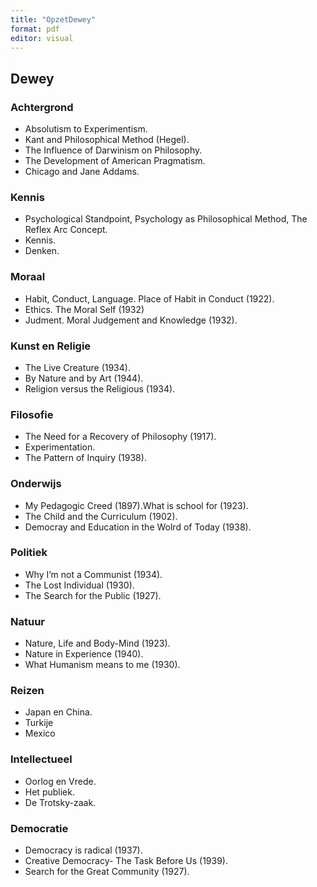 ```yaml
---
title: "OpzetDewey"
format: pdf
editor: visual
---
```


## Dewey

### Achtergrond
- Absolutism to Experimentism.  
- Kant and Philosophical Method (Hegel).   
- The Influence of Darwinism on Philosophy.   
- The Development of American Pragmatism.   
- Chicago and Jane Addams.   

### Kennis
- Psychological Standpoint, Psychology as Philosophical Method, The Reflex Arc Concept.    
- Kennis.   
- Denken.   

### Moraal
- Habit, Conduct, Language. Place of Habit in Conduct (1922).   
- Ethics. The Moral Self (1932)    
- Judment. Moral Judgement and Knowledge (1932).  

### Kunst en Religie
- The Live Creature (1934).  
- By Nature and by Art (1944).   
- Religion versus the Religious (1934).

### Filosofie
- The Need for a Recovery of Philosophy (1917).    
- Experimentation.   
- The Pattern of Inquiry (1938).

### Onderwijs
- My Pedagogic Creed (1897).What is school for (1923).   
- The Child and the Curriculum (1902).   
- Democray and Education in the Wolrd of Today (1938).   

### Politiek
- Why I'm not a Communist (1934).   
- The Lost Individual (1930).   
- The Search for the Public (1927).

### Natuur
- Nature, Life and Body-Mind (1923).   
- Nature in Experience (1940).   
- What Humanism means to me (1930).

### Reizen
- Japan en China.   
- Turkije   
- Mexico

### Intellectueel
- Oorlog en Vrede.        
- Het publiek.  
- De Trotsky-zaak.  

### Democratie
- Democracy is radical (1937).  
- Creative Democracy- The Task Before Us (1939).  
- Search for the Great Community (1927).